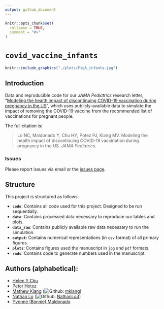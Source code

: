 ```yaml
---
output: github_document
---
```


<!-- README.md is generated from README.Rmd. Please edit that file -->

```r
knitr::opts_chunk$set(
  collapse = TRUE,
  comment = "#>"
)
```

# `covid_vaccine_infants`

<p align = "center">
```r
knitr::include_graphics("./plots/FigA_infants.jpg")
```
</p>

## Introduction 

Data and reproducible code for our _JAMA Pediatrics_ research letter, "[Modeling the health impact of discontinuing COVID-19 vaccination during pregnancy in the US](TODO)", which uses publicly-available data to simulate the impact of removing the COVID-19 vaccine from the recommended list of vaccinations for pregnant people. 

The full citation is:

> Lo NC, Maldonado Y, Chu HY, Potez PJ, Kiang MV. Modeling the health impact of discontinuing COVID-19 vaccination during pregnancy in the US. *JAMA Pediatrics.* 


### Issues

Please report issues via email or the [issues page](https://github.com/mkiang/covid_vaccine_infants/issues). 

## Structure

This project is structured as follows: 

- **`code`**: Contains all code used for this project. Designed to be run sequentially. 
- **`data`**: Contains processed data necessary to reproduce our tables and plots.
- **`data_raw`**: Contains publicly available raw data necessary to run the simulation. 
- **`output`**: Contains numerical representations (in `csv` format) of all primary figures. 
- **`plots`**: Contains figures used the manuscript in `jpg` and `pdf` formats.
- **`rmds`**: Contains code to generate numbers used in the manuscript.

## Authors (alphabetical):

- [Helen Y Chu](https://www.uwmedicine.org/bios/helen-chu) 
- [Peter Hotez](https://www.bcm.edu/people-search/peter-hotez-23229)
- [Mathew Kiang](https://mathewkiang.com) (![Github](http://i.imgur.com/9I6NRUm.png): [mkiang](https://github.com/mkiang))
- [Nathan Lo](https://profiles.stanford.edu/nathan-lo) (![Github](http://i.imgur.com/9I6NRUm.png): [NathanLo3](https://github.com/NathanLo3))
- [Yvonne (Bonnie) Maldonado](https://med.stanford.edu/maldonadoepigroup/aboutus.html)

